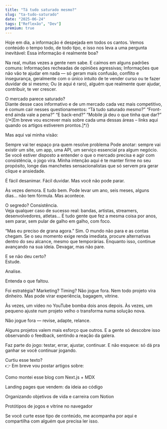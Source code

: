 ```yaml
---
title: "Tá tudo saturado mesmo?"
slug: "ta-tudo-saturado"
date: "2025-06-24"
tags: ["Reflexão", "Dev"]
premium: true
---
```

Hoje em dia, a informação é despejada em todos os cantos. Vemos conteúdo o tempo todo, de todo tipo, e isso nos leva a uma pergunta inevitável:
Essa informação é realmente boa?


Na real, muitas vezes a gente nem sabe. E caímos em alguns padrões comuns:
Informações recheadas de opiniões agressivas;
Informações que não vão te ajudar em nada — só geram mais confusão, conflito e insegurança, geralmente com o único intuito de te vender curso ou te fazer duvidar de si mesmo;
Ou (e aqui é raro), alguém que realmente quer ajudar, contribuir, te ver crescer.


<div className="text-2xl font-bold mt-8 mb-4">O mercado parece saturado?</div>
Diante desse caos informativo e de um mercado cada vez mais competitivo, é comum cair nesses questionamentos:
“Tá tudo saturado mesmo?”
“Front-end ainda vale a pena?”
“E back-end?”
“Mobile já deu o que tinha que dar?”
{/*[Em breve vou escrever mais sobre cada uma dessas áreas – links aqui quando os artigos estiverem prontos.]*/}


Mas aqui vai minha visão:


Sempre vai ter espaço pra quem resolve problema
Pode anotar: sempre vai existir um site, um app, uma API, um serviço essencial pra algum negócio.
Se você estiver disposto a entender o que o mercado precisa e agir com consistência, o jogo vira. Minha intenção aqui é te manter firme no seu propósito, longe das manchetes sensacionalistas que só servem pra gerar clique e ansiedade.

É fácil desanimar. Fácil duvidar. Mas você não pode parar.


Às vezes demora. E tudo bem.
Pode levar um ano, seis meses, alguns dias… não tem fórmula.
Mas acontece.

<div className="text-2xl font-bold mt-8 mb-4">O segredo? Consistência.</div>
Veja qualquer caso de sucesso real: bandas, artistas, streamers, desenvolvedores, atletas…
É tudo gente que fez a mesma coisa por anos, sem parar, sem pular de galho em galho, com foco.

“Mas eu preciso de grana agora.”
Sim. O mundo não para e as contas chegam.
Se o seu momento exige renda imediata, procure alternativas dentro do seu alcance, mesmo que temporárias.
Enquanto isso, continue avançando na sua ideia. Devagar, mas não pare.

<div className="text-2xl font-bold mt-8 mb-4">E se não deu certo?</div>
Estude.

Analise.

Entenda o que faltou.

Foi estratégia? Marketing? Timing?
Não jogue fora. Nem todo projeto vira dinheiro. Mas pode virar experiência, bagagem, vitrine.

Às vezes, um vídeo no YouTube bomba dois anos depois.
Às vezes, um pequeno ajuste num projeto velho o transforma numa solução nova.

Não jogue fora — revise, adapte, relance.


Alguns projetos valem mais esforço que outros.
E a gente só descobre isso observando o feedback, sentindo a reação da galera.

Faz parte do jogo: testar, errar, ajustar, continuar.
E não esquece: só dá pra ganhar se você continuar jogando.


<div className="text-2xl font-bold mt-8 mb-4"> Curtiu esse texto? </div>
👉 Em breve vou postar artigos sobre:

Como montei esse blog com Next.js + MDX

Landing pages que vendem: da ideia ao código

Organizando objetivos de vida e carreira com Notion

Protótipos de jogos e vitrine no navegador

Se você curte esse tipo de conteúdo, me acompanha por aqui e compartilha com alguém que precisa ler isso.


